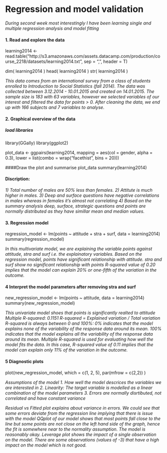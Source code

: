 # Regression and model validation

*During second week most interestingly I have been learning single and multiple regression analysis and model fitting*

#### 1. Read and explore the data 
learning2014 <- read.table("http://s3.amazonaws.com/assets.datacamp.com/production/course_2218/datasets/learning2014.txt", sep = ",", header = T) 

dim( learning2014 )
head( learning2014 )
str( learning2014 )

*This data comes from an international survey from a class of students enrolled to Introduction to Social Statistics (fall 2014).*
*The data was collected between 3.12.2014 - 10.01.2015 and created on 14.01.2015.*
*The sample size is 183 with 63 variables, however we selected variables of our interest and filtered the data for points > 0.*
*After cleaning the data, we end up with 166 subjects and 7 variables to analyse.*


#### 2. Graphical overview of the data
##### load libraries
library(GGally)
library(ggplot2)

plot_data <- ggpairs(learning2014, mapping = aes(col = gender, alpha = 0.3), lower = list(combo = wrap("facethist", bins = 20)))

####Draw the plot and summarise
plot_data
summary(learning2014)

#### Discription:
*1) Total number of males are 50% less than females.*
*2) Attitute is much higher in males.*
*3) Deep and surface questions have negative correlations in males whereas in females it's almost not correlating*
*4) Based on the summary analysis deep, surface, strategic questions and points are normally distributed as they have simillar mean and median values.*

#### 3. Regression model

regression_model <- lm(points ~ attitude + stra + surf, data = learning2014)
summary(regression_model)

*In this multivariate model, we are explaining the variable points against attitude, stra and surf i.e. the explainatory variables.*
*Based on the regression model, points have significant relationship with attitude.*
*stra and surf show no significant relationship with points*
*R-squared value of 0.20 implies that the model can explain 20% or one-fifth of the variation in the outcome.*


#### 4 Interpret the model parameters after removing stra and surf
new_regression_model <- lm(points ~ attitude, data = learning2014)
summary(new_regression_model)

*This univariate model shoes  that  points is significantly realted to attitude *
*Multiple R-squared:  0.1151*
*R-squared = Explained variation / Total variation*
*R-squared is always between 0 and 100%:*
*0% indicates that the model explains none of the variability of the response data around its mean.*
*100% indicates that the model explains all the variability of the response data around its mean.*
*Multiple R-squared is used for evaluating how well the model fits the data. In this case, R-squared value of 0.11 implies that the model can explain only 11% of the variation in the outcome.*

#### 5 Diagnostic plots
plot(new_regression_model, which = c(1, 2, 5), par(mfrow = c(2,2)) )

*Assumptions of the model*
*1. How well the model descrices the variables we are interested in*
*2. Linearity: The target variable is modelled as a linear combination of the model parameters*
*3. Errors are normally disrtibuted, not correlated and have constant variance*

*Residual vs Fitted plot explains about variance in errors. We could see that some errors deviate from the regression line implying that there is issue with the model*
*QQplot of our model shows that most points fall close to the line but some points are not close on the left hand side of the graph, hence the fit is somewhere near to the normality assumption. The model is reasonably okay.*
*Leverage plot shows the impact of a single observation on the model. There are some observations (values of -3) that have a high impact on the model which is not good.*

